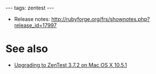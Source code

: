 ---
tags: zentest
---
* Release notes: http://rubyforge.org/frs/shownotes.php?release_id=17997

= See also =

* [[Upgrading to ZenTest 3.7.2 on Mac OS X 10.5.1]]

